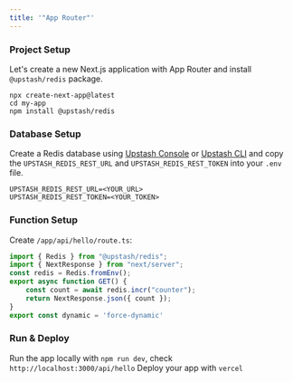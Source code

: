 ```yaml
---
title: '"App Router"'
---
```

### Project Setup
Let's create a new Next.js application with App Router and install `@upstash/redis` package.
```shell
npx create-next-app@latest
cd my-app
npm install @upstash/redis
```
### Database Setup
Create a Redis database using [Upstash Console](https://console.upstash.com) or [Upstash CLI](https://github.com/upstash/cli) and copy the `UPSTASH_REDIS_REST_URL` and `UPSTASH_REDIS_REST_TOKEN` into your `.env` file.
```shell .env
UPSTASH_REDIS_REST_URL=<YOUR_URL>
UPSTASH_REDIS_REST_TOKEN=<YOUR_TOKEN>
```
### Function Setup
Create `/app/api/hello/route.ts`:
```ts /app/api/hello/route.ts
import { Redis } from "@upstash/redis";
import { NextResponse } from "next/server";
const redis = Redis.fromEnv();
export async function GET() {
    const count = await redis.incr("counter");
    return NextResponse.json({ count });
}
export const dynamic = 'force-dynamic'
```
### Run & Deploy
Run the app locally with `npm run dev`, check `http://localhost:3000/api/hello`
Deploy your app with `vercel`